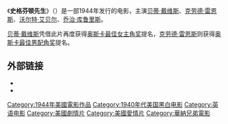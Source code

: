 {{Infobox Film
| name = 史格芬顿先生
| original_name = {{lang|en|''Mr. Skeffington''}}
| image =Mr. Skeffington.jpg
| caption = 
| director = [[文森特·谢尔曼|文森特·谢尔曼]]
| producer = [[杰克·华纳|杰克·华纳]]
| writer = 
| narrator =
| starring = [[贝蒂·戴维斯|贝蒂·戴维斯]]<br />[[克劳德·雷恩斯|克劳德·雷恩斯]]
| music = 
| cinematography = 
| editing = 
| distributor = [[华纳兄弟|华纳兄弟]]
| released = 1944年
| runtime = 145分钟
| country = {{USA}}
| language = [[英语|英语]]
| budget =
| preceded_by =
| followed_by =
| website =
| amg_id = 
| imdb_id = 0037094
}}
《'''史格芬顿先生'''》（{{lang-en|''Mr. Skeffington''}}）是一部1944年发行的电影，主演[[贝蒂·戴维斯|贝蒂·戴维斯]]、[[克劳德·雷恩斯|克劳德·雷恩斯]]、[[沃尔特·艾贝尔|沃尔特·艾贝尔]]、[[乔治·库鲁里斯|乔治·库鲁里斯]]。

[[贝蒂·戴维斯|贝蒂·戴维斯]]凭借此片再度获得[[奥斯卡最佳女主角奖|奥斯卡最佳女主角奖]]提名，[[克劳德·雷恩斯|克劳德·雷恩斯]]则获得[[奥斯卡最佳男配角奖|奥斯卡最佳男配角奖]]提名。

==外部链接==
{{Commons}}
*{{imdb title|0037094}}
*{{tcmdb title|id=2372}}

{{movie-stub}}
{{DEFAULTSORT:Mr. Skeffington}}

[[Category:1944年美國電影作品|Category:1944年美國電影作品]]
[[Category:1940年代美国黑白电影|Category:1940年代美国黑白电影]]
[[Category:英语电影|Category:英语电影]]
[[Category:美國劇情片|Category:美國劇情片]]
[[Category:美國愛情片|Category:美國愛情片]]
[[Category:華納兄弟電影|Category:華納兄弟電影]]